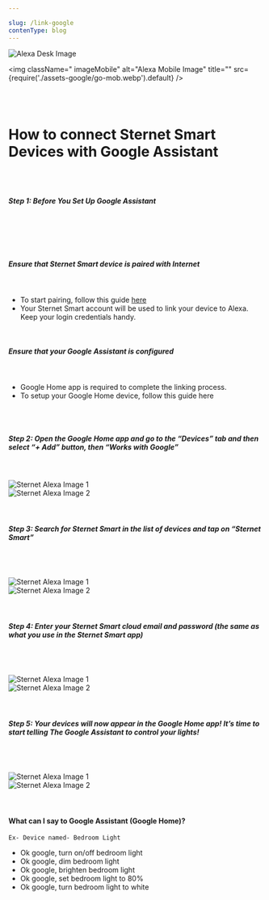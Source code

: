 ```yaml
---

slug: /link-google
contenType: blog
---
```



<div tabindex="-1" id="gatsby-focus-wrapper" >

<div>
 <img
  className="imageDesk"
  alt="Alexa Desk Image"
  title=""
  src={require('./assets-google/google.webp').default}
/>

<img
  className=" imageMobile"
  alt="Alexa Mobile Image"
  title=""
  src={require('./assets-google/go-mob.webp').default}
/>




   <div className="container" style={{ marginBottom: '50px' }}>

 <br /> <br />
 # **How to connect Sternet Smart Devices with Google Assistant**
 <br /> <br />

##### **Step 1**: Before You Set Up Google Assistant
 <br /> <br />

 <div style={{ display: 'flex', justifyContent: 'center' }}>
  <div style={{ backgroundColor: '#F1C40Faa', borderRadius: '5px', padding: '10px 10px', borderLeftColor: '#F1C40F', borderLeftWidth: '5px', borderLeftStyle: 'solid', maxWidth: '600px', minWidth: '300px' }}>
    <br />
    <h5>Ensure that Sternet Smart device is paired with Internet</h5>
<br />    <ul>
      <li>To start pairing, follow this guide <a href="/support/how-to-pair">here</a></li>
      <li>Your Sternet Smart account will be used to link your device to Alexa. Keep your login credentials handy.</li>
    </ul>
<br />
    <h5>Ensure that your Google Assistant is configured</h5>
<br />
    <ul>
      <li>Google Home app is required to complete the linking process.</li>
      <li>To setup your Google Home device, follow this guide here</li>
    </ul>
  </div>
</div>
<br />
<br />

##### **Step 2:** Open the Google Home app and go to the “Devices” tab and then select “+ Add” button, then “Works with Google”

<br />
<br />
<div style={{ display: 'flex', flexDirection: 'row', justifyContent: 'space-evenly', alignItems: 'center', margin: '0px 5vw' }}>
  <div style={{ width: '30vw', maxWidth: '200px' }}>
    <img
      class="gatsby-resp-image-image"
      alt="Sternet Alexa Image 1"
      title=""
      src={require('./assets-google/go1.png').default}
      style={{ width: '100%', height: '100%', margin: '0', verticalAlign: 'middle' }}
      loading="lazy"
      decoding="async"
    />
  </div>
  <div style={{ width: '30vw', maxWidth: '200px' }}>
    <img
      class="gatsby-resp-image-image"
      alt="Sternet Alexa Image 2"
      title=""
      src={require('./assets-google/go2.png').default}
      style={{ width: '100%', height: '100%', margin: '0', verticalAlign: 'middle' }}
      loading="lazy"
      decoding="async"
    />
  </div>
</div>
<br />
<br />

##### **Step 3:** Search for Sternet Smart in the list of devices and tap on “Sternet Smart”
 <br /> <br />

<div style={{ display: 'flex', flexDirection: 'row', justifyContent: 'space-evenly', alignItems: 'center', margin: '0px 5vw' }}>
  <div style={{ width: '30vw', maxWidth: '200px' }}>
    <img
      class="gatsby-resp-image-image"
      alt="Sternet Alexa Image 1"
      title=""
      src={require('./assets-google/go1.png').default}
      style={{ width: '100%', height: '100%', margin: '0', verticalAlign: 'middle' }}
      loading="lazy"
      decoding="async"
    />
  </div>
  <div style={{ width: '30vw', maxWidth: '200px' }}>
    <img
      class="gatsby-resp-image-image"
      alt="Sternet Alexa Image 2"
      title=""
      src={require('./assets-google/go2.png').default}
      style={{ width: '100%', height: '100%', margin: '0', verticalAlign: 'middle' }}
      loading="lazy"
      decoding="async"
    />
  </div>
</div>
<br />
<br />

##### **Step 4:** Enter your Sternet Smart cloud email and password (the same as what you use in the Sternet Smart app)

 <br /> <br />

<div style={{ display: 'flex', flexDirection: 'row', justifyContent: 'space-evenly', alignItems: 'center', margin: '0px 5vw' }}>
  <div style={{ width: '30vw', maxWidth: '200px' }}>
    <img
      class="gatsby-resp-image-image"
      alt="Sternet Alexa Image 1"
      title=""
      src={require('./assets-google/go1.png').default}
      style={{ width: '100%', height: '100%', margin: '0', verticalAlign: 'middle' }}
      loading="lazy"
      decoding="async"
    />
  </div>
  <div style={{ width: '30vw', maxWidth: '200px' }}>
    <img
      class="gatsby-resp-image-image"
      alt="Sternet Alexa Image 2"
      title=""
      src={require('./assets-google/go2.png').default}
      style={{ width: '100%', height: '100%', margin: '0', verticalAlign: 'middle' }}
      loading="lazy"
      decoding="async"
    />
  </div>
</div>
<br />
<br />

##### **Step 5:** Your devices will now appear in the Google Home app! It’s time to start telling The Google Assistant to control your lights!

 <br /> <br />

<div style={{ display: 'flex', flexDirection: 'row', justifyContent: 'space-evenly', alignItems: 'center', margin: '0px 5vw' }}>
  <div style={{ width: '30vw', maxWidth: '200px' }}>
    <img
      class="gatsby-resp-image-image"
      alt="Sternet Alexa Image 1"
      title=""
      src={require('./assets-google/go1.png').default}
      style={{ width: '100%', height: '100%', margin: '0', verticalAlign: 'middle' }}
      loading="lazy"
      decoding="async"
    />
  </div>
  <div style={{ width: '30vw', maxWidth: '200px' }}>
    <img
      class="gatsby-resp-image-image"
      alt="Sternet Alexa Image 2"
      title=""
      src={require('./assets-google/go2.png').default}
      style={{ width: '100%', height: '100%', margin: '0', verticalAlign: 'middle' }}
      loading="lazy"
      decoding="async"
    />
  </div>
</div>
<br />
<br />

<h4>What can I say to Google Assistant (Google Home)?</h4>
<p><code>Ex- Device named- Bedroom Light</code></p>
<ul>
<li>Ok google, turn on/off bedroom light</li>
<li>Ok google, dim bedroom light</li>
<li>Ok google, brighten bedroom light</li>
<li>Ok google, set bedroom light to 80%</li>
<li>Ok google, turn bedroom light to white</li>
</ul>
<br/>
<br/>
<br/>
<br/>
<br/>
<br/>
<br/>

  </div>
  </div>
    </div>